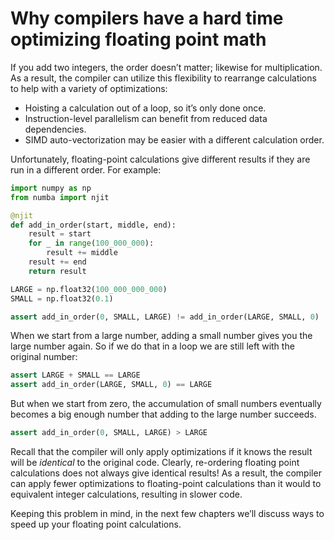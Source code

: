 # Why compilers have a hard time optimizing floating point math

If you add two integers, the order doesn't matter; likewise for multiplication.
As a result, the compiler can utilize this flexibility to rearrange calculations to help with a variety of optimizations:

* Hoisting a calculation out of a loop, so it's only done once.
* Instruction-level parallelism can benefit from reduced data dependencies.
* SIMD auto-vectorization may be easier with a different calculation order.

Unfortunately, floating-point calculations give different results if they are run in a different order.
For example:

```python
import numpy as np
from numba import njit

@njit
def add_in_order(start, middle, end):
    result = start
    for _ in range(100_000_000):
        result += middle
    result += end
    return result

LARGE = np.float32(100_000_000_000)
SMALL = np.float32(0.1)

assert add_in_order(0, SMALL, LARGE) != add_in_order(LARGE, SMALL, 0)
```

When we start from a large number, adding a small number gives you the large number again.
So if we do that in a loop we are still left with the original number:

```python
assert LARGE + SMALL == LARGE
assert add_in_order(LARGE, SMALL, 0) == LARGE
```

But when we start from zero, the accumulation of small numbers eventually becomes a big enough number that adding to the large number succeeds.

```python
assert add_in_order(0, SMALL, LARGE) > LARGE
```

Recall that the compiler will only apply optimizations if it knows the result will be _identical_ to the original code.
Clearly, re-ordering floating point calculations does not always give identical results!
As a result, the compiler can apply fewer optimizations to floating-point calculations than it would to equivalent integer calculations, resulting in slower code.

Keeping this problem in mind, in the next few chapters we'll discuss ways to speed up your floating point calculations.
